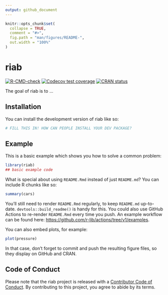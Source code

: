 ```yaml
---
output: github_document
---
```


<!-- README.md is generated from README.Rmd. Please edit that file -->

```r
knitr::opts_chunk$set(
  collapse = TRUE,
  comment = "#>",
  fig.path = "man/figures/README-",
  out.width = "100%"
)
```

# riab

<!-- badges: start -->
[![R-CMD-check](https://github.com/mikemahoney218/riab/actions/workflows/R-CMD-check.yaml/badge.svg)](https://github.com/mikemahoney218/riab/actions/workflows/R-CMD-check.yaml)
[![Codecov test coverage](https://codecov.io/gh/mikemahoney218/riab/branch/main/graph/badge.svg)](https://app.codecov.io/gh/mikemahoney218/riab?branch=main)
[![CRAN status](https://www.r-pkg.org/badges/version/riab)](https://CRAN.R-project.org/package=riab)
<!-- badges: end -->

The goal of riab is to ...

## Installation

You can install the development version of riab like so:

``` r
# FILL THIS IN! HOW CAN PEOPLE INSTALL YOUR DEV PACKAGE?
```

## Example

This is a basic example which shows you how to solve a common problem:

```r
library(riab)
## basic example code
```

What is special about using `README.Rmd` instead of just `README.md`? You can include R chunks like so:

```r
summary(cars)
```

You'll still need to render `README.Rmd` regularly, to keep `README.md` up-to-date. `devtools::build_readme()` is handy for this. You could also use GitHub Actions to re-render `README.Rmd` every time you push. An example workflow can be found here: <https://github.com/r-lib/actions/tree/v1/examples>.

You can also embed plots, for example:

```r
plot(pressure)
```

In that case, don't forget to commit and push the resulting figure files, so they display on GitHub and CRAN.

## Code of Conduct

Please note that the riab project is released with a [Contributor Code of Conduct](https://contributor-covenant.org/version/2/1/CODE_OF_CONDUCT.html). By contributing to this project, you agree to abide by its terms.
